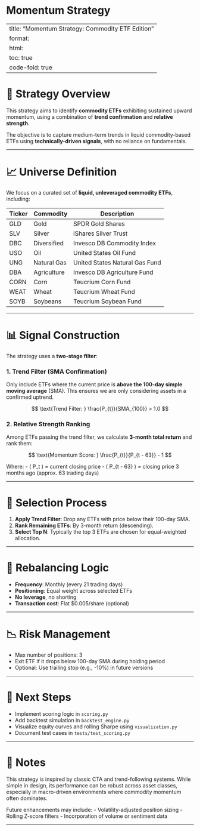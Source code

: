 # Momentum Strategy

---
title: "Momentum Strategy: Commodity ETF Edition"
format:
  html:
    toc: true
    code-fold: true
---

# 🧠 Strategy Overview

This strategy aims to identify **commodity ETFs** exhibiting sustained upward momentum, using a combination of **trend confirmation** and **relative strength**.

The objective is to capture medium-term trends in liquid commodity-based ETFs using **technically-driven signals**, with no reliance on fundamentals.

---

# 📈 Universe Definition

We focus on a curated set of **liquid, unleveraged commodity ETFs**, including:

| Ticker | Commodity | Description |
|--------|-----------|-------------|
| GLD    | Gold      | SPDR Gold Shares |
| SLV    | Silver    | iShares Silver Trust |
| DBC    | Diversified | Invesco DB Commodity Index |
| USO    | Oil       | United States Oil Fund |
| UNG    | Natural Gas | United States Natural Gas Fund |
| DBA    | Agriculture | Invesco DB Agriculture Fund |
| CORN   | Corn      | Teucrium Corn Fund |
| WEAT   | Wheat     | Teucrium Wheat Fund |
| SOYB   | Soybeans  | Teucrium Soybean Fund |

---

# 📊 Signal Construction

The strategy uses a **two-stage filter**:

### 1. **Trend Filter (SMA Confirmation)**
Only include ETFs where the current price is **above the 100-day simple moving average** (SMA). This ensures we are only considering assets in a confirmed uptrend.

$$
\text{Trend Filter: } \frac{P_{t}}{SMA_{100}} > 1.0
$$

### 2. **Relative Strength Ranking**
Among ETFs passing the trend filter, we calculate **3-month total return** and rank them:

$$
\text{Momentum Score: } \frac{P_{t}}{P_{t - 63}} - 1
$$

Where:
- \( P_t \) = current closing price
- \( P_{t - 63} \) = closing price 3 months ago (approx. 63 trading days)

---

# 🔎 Selection Process

1. **Apply Trend Filter**: Drop any ETFs with price below their 100-day SMA.
2. **Rank Remaining ETFs**: By 3-month return (descending).
3. **Select Top N**: Typically the top 3 ETFs are chosen for equal-weighted allocation.

---

# 🔁 Rebalancing Logic

- **Frequency**: Monthly (every 21 trading days)
- **Positioning**: Equal weight across selected ETFs
- **No leverage**, no shorting
- **Transaction cost**: Flat $0.005/share (optional)

---

# 📉 Risk Management

- Max number of positions: 3
- Exit ETF if it drops below 100-day SMA during holding period
- Optional: Use trailing stop (e.g., -10%) in future versions

---

# 🧪 Next Steps

- Implement scoring logic in `scoring.py`
- Add backtest simulation in `backtest_engine.py`
- Visualize equity curves and rolling Sharpe using `visualization.py`
- Document test cases in `tests/test_scoring.py`

---

# 📌 Notes

This strategy is inspired by classic CTA and trend-following systems. While simple in design, its performance can be robust across asset classes, especially in macro-driven environments where commodity momentum often dominates.

Future enhancements may include:
- Volatility-adjusted position sizing
- Rolling Z-score filters
- Incorporation of volume or sentiment data

---

